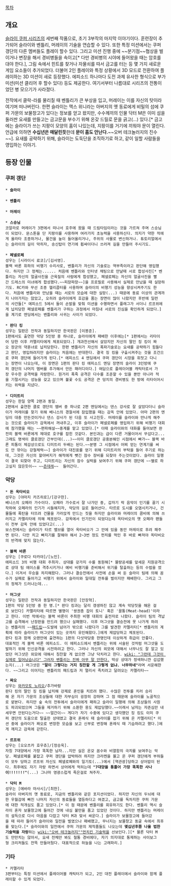 [[목차]]

== 개요 ==
[[슬라이 쿠퍼 시리즈]]의 세번째 작품으로, 초기 3부작의 마지막 이야기이다. 훈련장이 추가되어 슬라이와 벤틀리, 머레이의 기술을 연습할 수 있다. 또한 특정 미션에서는 쿠퍼 갱단의 다른 멤버들도 플레이 할수 있다. 그리고 미션 진행 중에 ~~분기점~~협상을 벌이거나 변장을 해서 경비병들을 속이고[* 다만 경비병의 시야에 들어왔을 때는 암호를 대야 한다.], 그림 속에서 힌트를 찾거나 자물쇠를 따서 금고를 터는 등 몇 가지 새로운 게임 요소들이 추가되었다. 더불어 2인 플레이와 특정 상황에서 3D 모드로 전환하여 플레이하는 3D 미션이 새로 등장했다. 에피소드 하나마다 도전 과제 유사한 형식으로 부가 미션(미션 클리어 후 할수 있다) 등도 제공한다. 여기서부터 나름대로 시리즈의 전통이었던 병 모으기가 사라졌다.

전작에서 클락-라를 물리칠 때 벤틀리가 큰 부상을 입고, 머레이는 이를 자신의 탓이라 여기며 떠나버린다. 한편 슬라이는 맥스 위니라는 아버지의 옛 동료에게 비밀의 섬에 쿠퍼 가문의 보물창고가 있다는 정보를 얻고 왔지만, 수수께끼의 인물 닥터 M은 이미 섬을 둘러싼 요새를 만들고는 금고문을 부수기 위해 온갖 드릴로 문을 긁고(...) 있다.[* 금고에는 슬라이가 쓰는 지팡이 모양의 홈이 나있는데, 지팡이를 거기에 끼워야 문이 열린다. 언급에 의하면 '''수십년은 매달린듯'''한데 '''문이 흠도 안난다.'''~~오버 테크놀러지의 진수~~]. 요새를 공략하기 위해, 슬라이는 도둑단을 조직하기로 하고, 같이 일할 사람들을 영입하는 이야기.

== 등장 인물 ==
=== 쿠퍼 갱단 ===
 * '''슬라이''' 
 
 * '''벤틀리'''
 
 * '''머레이'''
 
 * '''스승님'''
 코알라로 머레이가 3편에서 떠나서 호주에 왔을 때 드림타임이라는 것을 가르쳐 주며 스승님이 되었다. 문스톤을 단 지팡이를 사용하며 여러가지 초능력을 사용하신다. 의지가 약한 적에게 올라타 조종하거나, 물건을 높이 들어올리거나, 주위의 사물로 변신하거나. 튜토리얼에서는 슬라이의 길이 막히자, 송신탑이 연기에 휩싸이더니 쓰러져 길을 만들어 주시기도.
 
 * '''페넬로페'''
 성우는 [시라이시 료코]/[김서영].
 블랙 바론 휘하의 비행기 수리사로, 벤틀리가 자신의 기술로는 역부족이라고 판단해 영입했다. 하지만 그 정체는...... 처음에 벤틀리와 인터넷 채팅으로 만날때 서로 합성사진[* 벤틀리는 자신의 얼굴사진을 근육질의 사람에게 합성했고, 페넬로페는 자신의 얼굴사진을 빨간 드레스의 미녀에게 합성했다.~~피장파장~~]을 프로필로 사용해서 실제로 만났을 때 실망하기도. RC카와 무선 조종 헬리콥터를 사용하며 슬라이의 비행기 성능을 향상시켜주기도 한다. 처음에 벤틀리와 만났을 때는 서로의 모습에 대한 실망(...) 때문에 동료 이상의 관계까지 나아가지는 않았고, 오히려 슬라이에게 호감을 품는 장면이 많이 나왔지만 후반에 일련의 사건들[* 에피소드 5에서 둘이 손발을 맞춰 미션을 수행하면서 플래그가 서더니 르프위에게 납치당한 페넬로페를 벤틀리가 구하는 과정에서 마침내 서로의 진심을 확인하게 되었다.]을 계기로 엔딩에서는 벤틀리와 사귀는 사이가 되었다.
 
 * '''판다 킹'''
 성우는 일판은 전작과 동일하지만 한국판은 [이봉준].
 1편에서도 출연한 악당 5인방 중 하나로, 슬라이에게 패배한 이후에는[* 1편에서는 리타이어 당한 이후 카멜리타에게 체포되었다.] 개과천선해서 살았지만 자신의 딸인 징 킹이 짜오 장군의 약혼녀로 납치당한다. 한편 벤틀리가 자신의 폭파기술로는 요새를 공략하기 힘들다고 판단, 영입하려지만 슬라이는 처음에는 반대한다. 결국 징 킹을 구출시켜주는 것을 조건으로 쿠퍼 갱단에 들어가게 된다.[* 에피소드 4 엔딩에서 쿠퍼 갱단이 시장을 휘젓고 다니는 장면이 나오는데, 이 장면은 1편의 판다 킹 에피소드 엔딩 장면의 슬라이 3인방에 쿠퍼 갱단의 나머지 멤버를 추가해서 만든 패러디이다.] 여담으로 플레이어블 캐릭터로서 가장 우수한 공격력을 자랑한다. 원거리 폭죽 공격은 다수를 조준할 수 있을 뿐만 아니라 적을 기절시키는 성능을 갖고 있으며 불꽃 수도 공격은 큰 덩치의 경비병도 한 방에 리타이어시키는 위력을 지녔다. 
 
 * '''디미트리'''
 성우는 한일 양쪽 2편과 동일.
 2편에서 출연한 클로 갱단의 멤버 중 하나로 2편 엔딩에서는 댄스 강사로 잘 살았다더니 슬라이가 머레이를 찾기 위해 베니스의 경찰서에 잠입했을 때는 감옥 안에 있었다. 아마 2편의 엔딩이 대충 만든것이거나 댄스 강사가 된 다음 또 사고친듯. 머레이를 슬라이와 만나게 해주는 것으로 슬라이가 감옥에서 꺼내주고, 이후 슬라이가 페넬로페를 영입하기 위해 비행기 대회에 참가했을 때는 ~~편파해설~~중계를 맡고 있었다.[* 이때 슬라이와의 대화를 들어보면 완전히 블랙 바론에게 제대로 호구를 잡힌 것같다. 본인과는 급이 다른 거물이어서 무섭다고...그래도 명색이 클로갱단 간부인데(...)~~이미 클로갱단 공중분해인 시점에서 빠가~~ 블랙 바론 피통이 체감상으로도 디미트리 두배는 된다.~~분명 그 시점에서 어찌 얻는 연계기를 써도 안 깎이는 강철체력~~] 슬라이가 대진표를 얻기 위해 디미트리의 부탁을 들어 주기로 하는데, 그것은 자신의 할아버지가 해적에게 뺏긴 잠수 장비를 되찾아 주는것이었다. 슬라이 일행이 결국 되찾아 주고, 디미트리는 자신의 잠수 실력을 보여주기 위해 쿠퍼 갱단에 ~~별로 하고싶지 않은듯이~~ ~~[[츤데레]]~~  들어간다. 

=== 악당 ===
 * '''돈 옥타비오'''
 성우는 [야마지 카즈히로]/[강구한].
 베니스의 오페라 가수이다. 오페라 가수로서 잘 나가던 중, 갑자기 락 음악이 인기를 끌기 시작하여 오페라의 인기가 시들해지자, 악당의 길로 들어선다. 타르로 도시를 오염시키거나, 건물들에 폭탄을 터뜨려 건물을 가라앉게 만드는 짓을 하지만 슬라이와 머레이의 콤비에 의해 쓰러지고 카멜리타에 의해 체포된다. 감옥에서 인기인이 되었다는데 옥타비오의 옛 오페라 팬들이 전부 감옥 안에 있었다고(...)
 보스전에서는 슬라이가 타르 밸브를 열어 옥타비오가 그 안에 있을 동안 머레이로 후려 패주면 된다. 다만 치고 빠지기를 잘해야 해서 2~3번 정도 펀치를 먹인 후 바로 빠져야 옥타비오의 반격에 맞지 않는다.
 
 * '''블랙 바론'''
 성우는 [쿠로다 타카야]/[노민].
 에피소드 3의 비행 대회 주최자. 상대를 갖가지 수를 동원해[* 물량공세를 앞세운 지원공격으로 상대 팀 에이스를 격추시키거나 예비 비행기를 준비해서 위기를 탈출하는 등의 수법을 썼다.] 이겨서 우승을 차지해왔다. 그러나 결승전에서 사전에 손을 써 둔 슬라이 팀에 의해 꼼수가 실패로 돌아가고 비행기 위에서 슬라이와 일대일 전투를 벌이지만 패배한다. 그리고 그의 정체가 드러나는데...
 
 * '''머그샷'''
 성우는 일판은 전작과 동일하지만 한국판은 [안장혁].
 1편의 악당 5인방 중 한 명.[* 판다 킹과는 달리 갱생하진 않고 계속 악당짓을 해온 걸로 보인다] 카멜리타에 따르면 별명이 '쌍권총 잡이 토니' 혹은 '꼴통(Meat-head)'이라고 한다. 이번 작에서는 블랙 바론이 주최한 비행 대회의 출전자로 나왔다. 슬라이 팀의 격납고를 습격해서 난장판을 만드려 했으나 실패했다. 이후 머그샷을 결승전에 못 나가게 하려는 벤틀리의 ~~[[패드립]]~~도발에 넘어가 밖으로 나왔다가 그를 발견한 카멜리타[* 벤틀리의 계획에 따라 슬라이가 머그샷이 있는 곳까지 유인해왔다.]에게 제압당하고 체포된다.
 판다 킹과 함께 오랜만에 출연하는 1편의 다섯악당중 한명인데 이상하게 취급이 안좋다.
 대표적인 게 블랙 바론 에피소드. 이 에피소드에서 벤틀리는 위에 서술된 것처럼 머그샷을 도발하기 위해 인신공격을 시전하려고 한다. 그러나 자신의 외모에 대해서 너무나도 잘 알고 있었던 머그샷은 외모에 대해서 칭찬할 게 없으면 그냥 닥치라고 한다. [[wiki: "그런데 그것이 실제로 일어났습니다" 그러자 벤틀리는 진짜 아무 말 안한다. ]] 막상 상대가 정색하니깐 섭섭했는지(...) 머그샷은 '''"말이 그렇다는 거지 칭찬할 게 그렇게 없냐. 너무하네"'''라며 서운해한다. ~~그리고 이어지는 벤틀리의 패드립과 저 멀리서 족치려고 달려오는 카멜리타~~

 * '''짜오'''
 성우는 [[와카모토 노리오]]/추가바람
 판다 킹의 딸인 징 킹을 납치해 강제로 혼인을 치르려 했다. 수많은 전투를 치러 승리해 온 자기 가문의 조상들에 대한 자부심이 굉장히 강하며 그 점 때문에 슬라이를 노골적으로 얕본다. 하지만 숲 속의 전투에서 슬라이에게 패하고 슬라이 일행에 의해 조상들의 사원도 파괴되었으며 그들을 제거하기 위해 소환한 용도 제압당했다.~~이래서 남자는 자존심만 내세우면 안된다는거다~~ ~~얼간이~~ 게다가 자기 수중에 있다고 생각했던 징 킹도 이미 쿠퍼 갱단의 도움으로 탈출한 상태였고 결국 혼례식 때 슬라이를 잡기 위해 온 카멜리타[* 미션 중에 슬라이가 짜오로 변장한 모습을 보고 신부로 변장해 혼례식 때 기습하려고 했다.]에게 깨지고 감옥에 갇힌다.   
 
 * '''르프위'''
 성우는 [오오츠카 호우츄]/[정승욱].
 자칭 7대양에서 가장 똑똑한 남자...지만 실은 온갖 꼼수와 비열함의 극치를 보여주는 악당. 페넬로페를 붙잡고 쿠퍼 갱단을 압박하려 하지만 크라켄을 몰고 온 쿠퍼 갱단에게 부하들이 모두 당하고 르프위 자신도 페넬로페와의 일기토(...)에서 [역관광]당하고 상어밥이 된다. 최후에도 자기 자랑 하면서 상어에게 먹히는데 '''"7대양을 통틀어 가장 똑똑한 사나이!!!!!!!"'''(...) 그나마 영광스럽게 죽은걸로 쳐주자.
 
 * '''닥터 M'''
 성우는 [에바라 마사시]/[최한].
 슬라이 아버지의 옛 동료로, 지금의 벤틀리와 같은 포지션이었다. 하지만 자신의 두뇌에 대한 우월감에 빠진 나머지 자신의 동료들을 열등하다고 여겼고, 금고를 독차지한 쿠퍼 가문에 대한 적개심도 품고 있었다.[* 이 점 때문에 벤틀리를 회유하기도 한다. 벤틀리 역시 슬라이 혼자 보물창고에 들어간 것에 내심 불만을 품고 있었던 것이다. 하지만 벤틀리는 머레이의 설득으로 다시 마음을 다잡고 닥터 M과 맞서 싸운다.] 슬라이가 보물창고에 들어갔을 때 따라 들어가 슬라이와 일전을 벌였으나 패배했고, 무너지는 보물창고 동굴 속에서 최후를 맞는다.[* 슬라이와의 일전에서 쿠퍼 가문의 제작품들도 나오는데 '''몇십년후쯤 나올 법한 기술력을 자랑'''하는 [[wiki:"오버 테크놀러지""먼치킨 기술력]]을 선보인다.][* 물론 닥터 M도 만만치는 않아서, 요새 전체만 봐도 철통 경비에다, 자기 의지대로 통제하는 사이보그형 크리처들도 잔뜩 만들어뒀다. 대표적으로 하늘을 나는 고래파리.]

=== 기타 ===
 * 카멜리타
 3편부터는 특정 미션에서 플레이어블 캐릭터가 되고, 2인 대전 플레이에서 슬라이와 함께 플레이할 수 있게 되었다.
